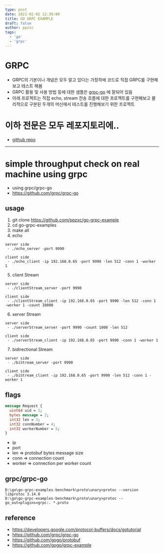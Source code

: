 ```yaml
---
type: post
date: 2021-02-02 12:39:00
title: GO GRPC EXAMPLE
draft: false
author: ppzxc
tags:
  - 'go'
  - 'grpc'
---
```


# GRPC
 - GRPC의 기본이나 개념은 모두 알고 있다는 가정하에 코드로 직접 GRPC를 구현해보고 테스트 해봄
 - GRPC 활용 및 사용 방법 등에 대한 샘플은 [grpc-go](https://github.com/grpc/grpc-go/tree/master/examples/features) 에 잘되어 있음
 - 아래 프로젝트는 직접 echo, stream 전송 흐름에 대한 프로젝트를 구현해보고 물리적으로 구분된 두개의 머신에서 테스트를 진행해보기 위한 프로젝트

# 이하 전문은 모두 레포지토리에..
 - [github repo](https://github.com/ppzxc/go-grpc-example)

----------------------------
# simple throughput check on real machine using grpc
- using grpc/grpc-go
- https://github.com/grpc/grpc-go

## usage
1. git clone https://github.com/ppzxc/go-grpc-example
2. cd go-grpc-examples
3. make all
4. echo

```
server side
 - ./echo_server -port 9990
 
client side
 - ./echo_client -ip 192.168.0.65 -port 9990 -len 512 -conn 1 -worker 1
```

5. client Stream
```shell
server side
 - ./clientStream_server -port 9990
 
client side
 - ./clientStream_client -ip 192.168.0.65 -port 9990 -len 512 -conn 1 -worker 1 -count 10000
```
6. server Stream
```shell
server side
 - ./serverStream_server -port 9990 -count 1000 -len 512
 
client side
 - ./serverStream_client -ip 192.168.0.65 -port 9990 -conn 1 -worker 1
```
7. bidirectional Stream
```shell
server side
 - ./biStream_server -port 9990
 
client side
 - ./biStream_client -ip 192.168.0.65 -port 9990 -len 512 -conn 1 -worker 1
```
## flags

```protobuf
message Request {
  uint64 uid = 1;
  bytes message = 2;
  int32 len = 3;
  int32 connNumber = 4;
  int32 workerNumber = 5;
}
```

- ip
- port
- len => protobuf bytes message size
- conn => connection count
- worker => connection per worker count

## grpc/grpc-go
```
D:\go\go-grpc-examples-benchmark\proto\unary>protoc --version
libprotoc 3.14.0
D:\go\go-grpc-examples-benchmark\proto\unary>protoc --go_out=plugins=grpc:. *.proto
```

## reference
- https://developers.google.com/protocol-buffers/docs/gotutorial
- https://github.com/grpc/grpc-go
- https://github.com/gogo/protobuf
- https://github.com/gogo/grpc-example
